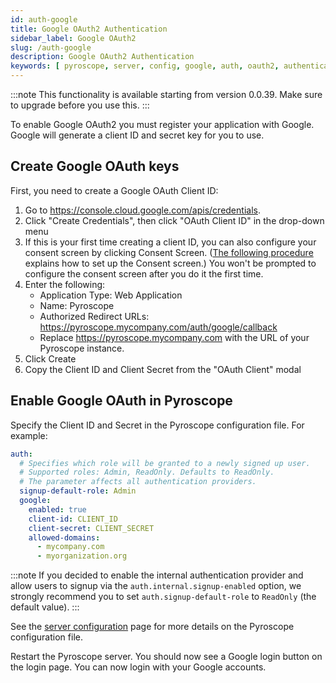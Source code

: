 ```yaml
---
id: auth-google
title: Google OAuth2 Authentication
sidebar_label: Google OAuth2
slug: /auth-google
description: Google OAuth2 Authentication
keywords: [ pyroscope, server, config, google, auth, oauth2, authentication ]
---
```


:::note
This functionality is available starting from version 0.0.39. Make sure to upgrade before you use this.
:::

To enable Google OAuth2 you must register your application with Google. Google will generate a client ID and secret key for you to use.

## Create Google OAuth keys

First, you need to create a Google OAuth Client ID:

1. Go to https://console.cloud.google.com/apis/credentials.
1. Click "Create Credentials", then click "OAuth Client ID" in the drop-down menu
1. If this is your first time creating a client ID, you can also configure your consent screen by clicking Consent Screen. ([The following procedure](https://support.google.com/cloud/answer/6158849#userconsent&zippy=%2Cuser-consent) explains how to set up the Consent screen.) You won't be prompted to configure the consent screen after you do it the first time.
1. Enter the following:
    * Application Type: Web Application
    * Name: Pyroscope
    * Authorized Redirect URLs: https://pyroscope.mycompany.com/auth/google/callback
    * Replace https://pyroscope.mycompany.com with the URL of your Pyroscope instance.
1. Click Create
1. Copy the Client ID and Client Secret from the "OAuth Client" modal


## Enable Google OAuth in Pyroscope

Specify the Client ID and Secret in the Pyroscope configuration file. For example:

```yaml
auth:
  # Specifies which role will be granted to a newly signed up user.
  # Supported roles: Admin, ReadOnly. Defaults to ReadOnly.
  # The parameter affects all authentication providers.
  signup-default-role: Admin
  google:
    enabled: true
    client-id: CLIENT_ID
    client-secret: CLIENT_SECRET
    allowed-domains:
      - mycompany.com
      - myorganization.org
```

:::note
If you decided to enable the internal authentication provider and allow users to signup via the
`auth.internal.signup-enabled` option, we strongly recommend you to set `auth.signup-default-role` to `ReadOnly` (the default value).
:::

See the [server configuration](configuration.mdx) page for more details on the Pyroscope configuration file.

Restart the Pyroscope server. You should now see a Google login button on the login page. You can now login with your Google accounts.

